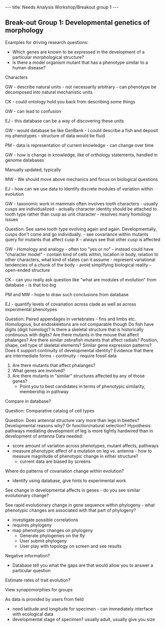 ---
title: Needs Analysis Workshop/Breakout group 1
---

==Break-out Group 1: Developmental genetics of morphology==

Examples for driving research questions:
* Which genes are known to be expressed in the development of a particular morphological structure? 
* Is there a model organism mutant that has a phenotype similar to a human disease?

Characters

GW - describe natural units
- not necessarily arbitrary
- can phenotype be decomposed into natural mechanistic units

CK - could ontology hold you back from describing some things

GW - can lead to confusion

EJ - this database can be a way of discovering these units

GW - would database be like GenBank - I could describe a fish and deposit my phenotypes
- structure of data would be fluid

PM - data is representation of current knowledge - can change over time

GW - how is change in knowledge, like of orthology statements, handled in genome databases

Manually updated, typically

MW - We should move above mechanics and focus on biological questions

EJ - how can we use data to identify discrete modules of variation within evolution

GW - taxonomic work in mammals often involves tooth characters - usually cusps are individualized
- actually character identity should be attached to tooth type rather than cusp as unit character - resolves many homology issues

Question:
See same tooth type evolving again and again.
Developmentally, cusps don't come and go individually.
- see covariance within mutants
query for mutants that affect cusp X - always see that other cusp is affected


GW - Homology and analogy
- often too "yes or no"
- instead could have "character model"
- contain kind of cells within, location in body, relation to other characters, what kind of states can it assume - represent variational tendencies of a chunk of the body
- avoid simplifying biological reality - open-ended structure

CK - can you really ask question like "what are modules of evolution" from database - is that too big

PM and MW - hope to draw such conclusions from database

EJ - quantify levels of covariation across clade as well as across experimental phenotypes


Question:
Paired appendages in vertebrates - fins and limbs etc.  Homologous, but endoskeletons are not comparable though
Do fish have digits (digit homolog)?  Is there a skeletal structure that is historically continuous with digits?
Are there mutants in the mouse that affect phalanges?  Are there similar zebrafish mutants that affect radials?
Position, shape, cell type of skeletal elements?
Similar gene expression patterns?  Does it support continuity of developmental identity?
Evidence that there are intermediate forms - continuity
- require fossil data
# Are there mutants that affect phalanges?
# What genes are involved?
# Are there mutants in "similar" structures affected by any of those genes?
#* Point you to best candidates in terms of phenotypic similarity, membership in pathway

Compare in database?

Question:
Comparative catalog of cell types

Question:
Does antennal structure vary more than legs in beetles?  Developmental reasons why?  Or function/natural selection?
Hypothesis: pathways mediating development of leg is more tightly hardwired than in development of antenna
Data needed:
* score amount of variation across phenotypes, mutant affects, pathways
* measure phenotypic affect of a mutation on leg vs. antenna - how to measure magnitude of phenotypic change in either structure?
** current data are biased by screens

Where do patterns of covariation change within evolution?
* identify using database, give hints to experimental work

See change in developmental affects in genes - do you see similar evolutionary change?

See rapid evolutionary change in gene sequence within phylogeny - what phenotypic changes are associated with that part of phylogeny?
* investigate possible correlations
* requires phylogeny
* map phenotypic changes on phylogeny
** Generate phylogenies on the fly
** User submit phylogeny
** User play with topology on screen and see results

Negative information?
* Database tell you what the gaps are that would allow you to answer a particular question

Estimate rates of trait evolution?

View synapomorphies for groups

As data is provided by users from field
* need latitude and longitude for specimen - can immediately interface with ecological data
* developmental stage of specimen?  usually adult, usually give you size